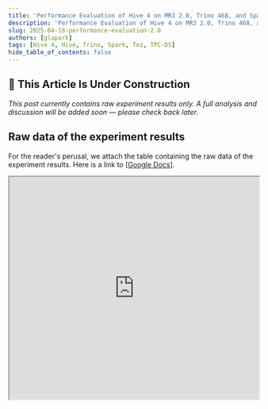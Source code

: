 ```yaml
---
title: 'Performance Evaluation of Hive 4 on MR3 2.0, Trino 468, and Spark 4.0.0-rc2 using the TPC-DS Benchmark'
description: 'Performance Evaluation of Hive 4 on MR3 2.0, Trino 468, and Spark 4.0.0-rc2 using the TPC-DS Benchmark'
slug: 2025-04-18-performance-evaluation-2.0
authors: [glapark]
tags: [Hive 4, Hive, Trino, Spark, Tez, TPC-DS]
hide_table_of_contents: false
---
```


## 🚧 This Article Is Under Construction

*This post currently contains raw experiment results only. A full analysis and discussion will be added soon — please check back later.*

<!-- truncate -->

## Raw data of the experiment results

For the reader&apos;s perusal,
we attach the table containing the raw data of the experiment results.
Here is a link to [[Google Docs](https://docs.google.com/spreadsheets/d/1Qxn2VowXrcNbn6xpmIkONF5Q_JBQqFzANfFMKlP7Cog/edit?gid=0#gid=0)].
<iframe 
  src="https://docs.google.com/spreadsheets/d/1Qxn2VowXrcNbn6xpmIkONF5Q_JBQqFzANfFMKlP7Cog/edit?gid=0#gid=0?embedded=true" 
  width="100%" 
  height="450px" 
  style={{ border: "none" }}
></iframe>


